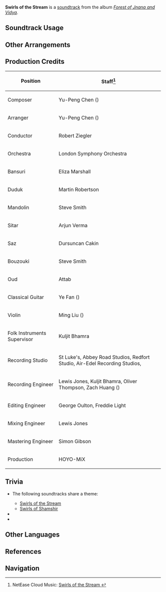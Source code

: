 {{See also|Swirls of Shamshir}}
{{Soundtrack Infobox
|image          = Forest of Jnana and Vidya.png
|album          = Forest of Jnana and Vidya
|disc           = 4
|number         = 97
|featured       =
|featured2      =
|featured3      =
|featured_disc  =
|featured_disc2 =
|featured_disc3 =
|youtube_id     = gjWRmoFIjjw
|spotify_id     = 5GEsBMoWtwrLce3t0pgDps
|previous       = Before the Light Fades
|next           = Rhymes of Vales
}}
'''Swirls of the Stream''' is a [[soundtrack]] from the album ''[[Forest of Jnana and Vidya]]''.

==Soundtrack Usage==
{{Soundtrack Usage
|location = Dharma Forest;;Veluriyam Mirage\combat
|domain   = Spire of Solitary Enlightenment;;Steeple of Ignorance;;Tower of Abject Pride;;Somalata Inland Sea;;Purification Spring;;Dream of Falling (Domain)//combat;;Silent Seeker of Knowledge (Domain)//combat;;Fragment of Childhood Dreams//combat;;Garden of Endless Pillars//combat;;The Contamination's Source//combat;;The Coordinates of Sun and Rain//combat;;The Dark Valley//combat;;Under the Umbrella's Shade//combat;;The Rhythm that Leads to the Gloomy Path (Domain)//combat;;The Rhythm that Nurtures the Sprout (Domain)//combat;;The Rhythm that Reveals the Beastly Trail (Domain)//combat;;For Fruits, Seeds, and Trees (Domain)//combat;;Secret Cavern//combat;;The Secret Garden of "Auguste"//combat
|eventgameplay = Fayz Trials/2022-09-08//challenge #1-3;;Tablet Analytics;;Fabulous Fungus Frenzy/Special Training;;Fabulous Fungus Frenzy/Championship Progress;;Second Blooming;;A Parade of Providence/Concocted Reaction;;Brewing Developments;;Fayz Trials/2023-06-21//challenge #3, 5, and 7;;Perilous Expedition;;Fayz Trials/2024-03-22//stage #1, 3, and 7
|special_displayed = Genius Invokation TCG//[[Sumeru (Card Box)|Sumeru Card Box]]
|special  = Sumeru (Card Box)
}}

==Other Arrangements==
{{Files by Category Gallery|Media Using an Unreleased Arrangement of Swirls of the Stream Soundtrack}}

==Production Credits==
{| class="wikitable"
! Position
! Staff<ref>NetEase Cloud Music: [https://music.163.com/#/song?id=1992343588 Swirls of the Stream {{zh|洄映的漩流}}]</ref>
|-
! Composer
| Yu-Peng Chen ({{zh|陈致逸}})
|-
! Arranger
| Yu-Peng Chen ({{zh|陈致逸}})
|-
! Conductor
| Robert Ziegler
|-
! Orchestra
| London Symphony Orchestra
|-
! Bansuri
| Eliza Marshall
|-
! Duduk
| Martin Robertson
|-
! Mandolin
| Steve Smith
|-
! Sitar
| Arjun Verma
|-
! Saz
| Dursuncan Cakin
|-
! Bouzouki
| Steve Smith
|-
! Oud
| Attab
|-
! Classical Guitar
| Ye Fan ({{zh|范晔}})
|-
! Violin
| Ming Liu ({{zh|柳鸣}})
|-
! Folk Instruments Supervisor
| Kuljit Bhamra
|-
! Recording Studio
| St Luke's, Abbey Road Studios, Redfort Studio, Air-Edel Recording Studios, {{Not a Typo|52Hz Studio}}
|-
! Recording Engineer
| Lewis Jones, Kuljit Bhamra, Oliver Thompson, Zach Huang ({{zh|黄巍}})
|-
! Editing Engineer
| George Oulton, Freddie Light
|-
! Mixing Engineer
| Lewis Jones
|-
! Mastering Engineer
| Simon Gibson
|-
! Production
| HOYO-MiX
|}
<!--
==Gallery==
<gallery>
</gallery>
-->

==Trivia==
* <section begin="SumeruCombatTheme1" />The following soundtracks share a theme:
** [[Swirls of the Stream]]
** [[Swirls of Shamshir]] <section end="SumeruCombatTheme1" />
* {{Transclude|Sumeru (Soundtrack)|SumeruMainLeitmotif|section=1}}
* {{Transclude|Sumeru (Soundtrack)|SumeruMainLeitmotif2|section=1}}

==Other Languages==
{{Other Languages
|en      = Swirls of the Stream
|zhs     = 洄映的漩流
|zhs_rm  = Huíyìng de Xuánliú
|zht     = 洄映的漩流
|zht_rm  = Huíyìng de Xuánliú
|zh_tl   = 
|ja      = 渦巻く激流
|ja_rm   = Uzumaku Gekiryuu
|ja_tl   = 
}}

==References==
{{Reflist}}

==Navigation==
{{Soundtrack Navbox|Forest of Jnana and Vidya}}